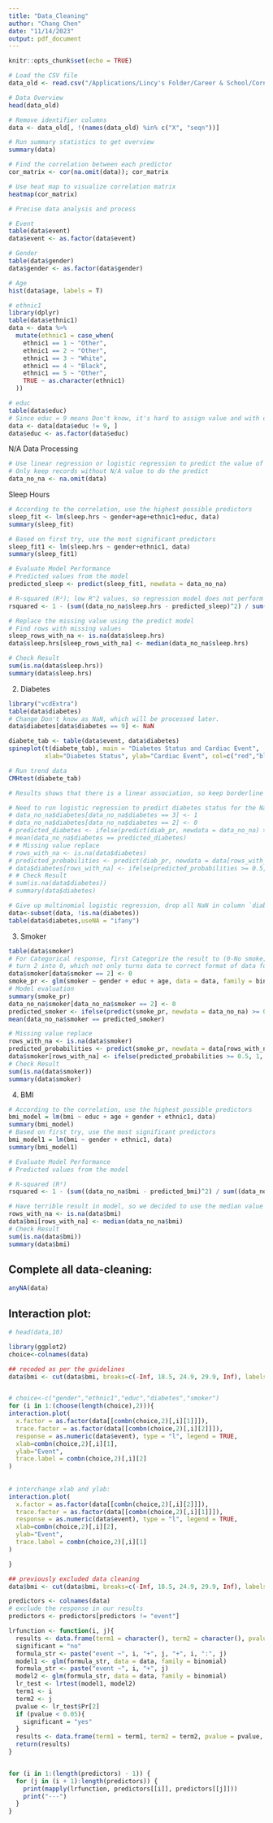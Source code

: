 ```yaml
---
title: "Data_Cleaning"
author: "Chang Chen"
date: "11/14/2023"
output: pdf_document
---
```


```r
knitr::opts_chunk$set(echo = TRUE)
```

```r
# Load the CSV file
data_old <- read.csv("/Applications/Lincy's Folder/Career & School/Cornell Fall 2023/ILRST 4110/STSCI-4110-5160-Prelim2/Handout/final_cardiac_data.csv")

# Data Overview
head(data_old)
```

```r
# Remove identifier columns
data <- data_old[, !(names(data_old) %in% c("X", "seqn"))]

# Run summary statistics to get overview
summary(data)
```

```r
# Find the correlation between each predictor
cor_matrix <- cor(na.omit(data)); cor_matrix
```

```r
# Use heat map to visualize correlation matrix 
heatmap(cor_matrix)
```

```r
# Precise data analysis and process

# Event
table(data$event)
data$event <- as.factor(data$event)

# Gender
table(data$gender)
data$gender <- as.factor(data$gender)

# Age
hist(data$age, labels = T)

# ethnic1
library(dplyr)
table(data$ethnic1)
data <- data %>%
  mutate(ethnic1 = case_when(
    ethnic1 == 1 ~ "Other",
    ethnic1 == 2 ~ "Other",
    ethnic1 == 3 ~ "White",
    ethnic1 == 4 ~ "Black",
    ethnic1 == 5 ~ "Other",
    TRUE ~ as.character(ethnic1)
  ))

# educ
table(data$educ)
# Since educ = 9 means Don't know, it's hard to assign value and with only one record. Remove the record
data <- data[data$educ != 9, ]
data$educ <- as.factor(data$educ)

```

N/A Data Processing
```r
# Use linear regression or logistic regression to predict the value of the NA
# Only keep records without N/A value to do the predict
data_no_na <- na.omit(data)
```


Sleep Hours
```r
# According to the correlation, use the highest possible predictors
sleep_fit <- lm(sleep.hrs ~ gender+age+ethnic1+educ, data)
summary(sleep_fit)
```

```r
# Based on first try, use the most significant predictors
sleep_fit1 <- lm(sleep.hrs ~ gender+ethnic1, data)
summary(sleep_fit1)
```

```r
# Evaluate Model Performance
# Predicted values from the model
predicted_sleep <- predict(sleep_fit1, newdata = data_no_na)

# R-squared (R²); low R^2 values, so regression model does not perform well. Thus, we decide to replace all NAs with meidan value.
rsquared <- 1 - (sum((data_no_na$sleep.hrs - predicted_sleep)^2) / sum((data_no_na$sleep.hrs - mean(data_no_na$sleep.hrs))^2)); rsquared
```

```r
# Replace the missing value using the predict model
# Find rows with missing values
sleep_rows_with_na <- is.na(data$sleep.hrs)
data$sleep.hrs[sleep_rows_with_na] <- median(data_no_na$sleep.hrs)

# Check Result
sum(is.na(data$sleep.hrs))
summary(data$sleep.hrs)
```


2. Diabetes
```r
library("vcdExtra")
table(data$diabetes)
# Change Don't know as NaN, which will be processed later.
data$diabetes[data$diabetes == 9] <- NaN

diabete_tab <- table(data$event, data$diabetes)
spineplot(t(diabete_tab), main = "Diabetes Status and Cardiac Event", 
          xlab="Diabetes Status", ylab="Cardiac Event", col=c("red","blue"))

# Run trend data
CMHtest(diabete_tab)

# Results shows that there is a linear association, so keep borderline category
```


```r
# Need to run logistic regression to predict diabetes status for the NaN
# data_no_na$diabetes[data_no_na$diabetes == 3] <- 1 
# data_no_na$diabetes[data_no_na$diabetes == 2] <- 0 
# predicted_diabetes <- ifelse(predict(diab_pr, newdata = data_no_na) >= 0.5, 1, 0)
# mean(data_no_na$diabetes == predicted_diabetes)
# # Missing value replace
# rows_with_na <- is.na(data$diabetes)
# predicted_probabilities <- predict(diab_pr, newdata = data[rows_with_na, ], type = "response")
# data$diabetes[rows_with_na] <- ifelse(predicted_probabilities >= 0.5, 1, 0)
# # Check Result
# sum(is.na(data$diabetes))
# summary(data$diabetes)

# Give up multinomial logistic regression, drop all NaN in column `diabetes`:
data<-subset(data, !is.na(diabetes))
table(data$diabetes,useNA = "ifany")
```

3. Smoker
```r
table(data$smoker)
# For Categorical response, first Categorize the result to (0-No smoke; 1-smoke)
# turn 2 into 0, which not only turns data to correct format of data for logistic regression but also more intuitive.
data$smoker[data$smoker == 2] <- 0
smoke_pr <- glm(smoker ~ gender + educ + age, data = data, family = binomial)
# Model evaluation
summary(smoke_pr)
data_no_na$smoker[data_no_na$smoker == 2] <- 0
predicted_smoker <- ifelse(predict(smoke_pr, newdata = data_no_na) >= 0.5, 1, 0)
mean(data_no_na$smoker == predicted_smoker)
```

```r
# Missing value replace
rows_with_na <- is.na(data$smoker)
predicted_probabilities <- predict(smoke_pr, newdata = data[rows_with_na, ], type = "response")
data$smoker[rows_with_na] <- ifelse(predicted_probabilities >= 0.5, 1, 0)
# Check Result
sum(is.na(data$smoker))
summary(data$smoker)
```


4. BMI
```r
# According to the correlation, use the highest possible predictors
bmi_model = lm(bmi ~ educ + age + gender + ethnic1, data)
summary(bmi_model)
# Based on first try, use the most significant predictors
bmi_model1 = lm(bmi ~ gender + ethnic1, data)
summary(bmi_model1)
```


```r
# Evaluate Model Performance
# Predicted values from the model

# R-squared (R²)
rsquared <- 1 - (sum((data_no_na$bmi - predicted_bmi)^2) / sum((data_no_na$bmi - mean(data_no_na$bmi))^2)); rsquared
```


```r
# Have terrible result in model, so we decided to use the median value to replace the missing value
rows_with_na <- is.na(data$bmi)
data$bmi[rows_with_na] <- median(data_no_na$bmi)
# Check Result
sum(is.na(data$bmi))
summary(data$bmi)
```
## Complete all data-cleaning:
```r
anyNA(data)
```
## Interaction plot:
```r
# head(data,10)
```


```r
library(ggplot2)
choice<-colnames(data)

## recoded as per the guidelines
data$bmi <- cut(data$bmi, breaks=c(-Inf, 18.5, 24.9, 29.9, Inf), labels=c("Underweight","Normal","Overweight", "Obese"))


# choice<-c("gender","ethnic1","educ","diabetes","smoker")
for (i in 1:(choose(length(choice),2))){
interaction.plot(
  x.factor = as.factor(data[[combn(choice,2)[,i][1]]]),
  trace.factor = as.factor(data[[combn(choice,2)[,i][2]]]),
  response = as.numeric(data$event), type = "l", legend = TRUE,
  xlab=combn(choice,2)[,i][1],
  ylab="Event",
  trace.label = combn(choice,2)[,i][2]
)
  
  
# interchange xlab and ylab:
interaction.plot(
  x.factor = as.factor(data[[combn(choice,2)[,i][2]]]),
  trace.factor = as.factor(data[[combn(choice,2)[,i][1]]]),
  response = as.numeric(data$event), type = "l", legend = TRUE,
  xlab=combn(choice,2)[,i][2],
  ylab="Event",
  trace.label = combn(choice,2)[,i][1]
)

}
```


```R

## previously excluded data cleaning
data$bmi <- cut(data$bmi, breaks=c(-Inf, 18.5, 24.9, 29.9, Inf), labels=c("Underweight","Normal","Overweight", "Obese"))

predictors <- colnames(data)
# exclude the response in our results
predictors <- predictors[predictors != "event"]

lrfunction <- function(i, j){
  results <- data.frame(term1 = character(), term2 = character(), pvalue = numeric(), significant = character(), stringsAsFactors = FALSE)
  significant = "no"
  formula_str <- paste("event ~", i, "+", j, "+", i, ":", j)
  model1 <- glm(formula_str, data = data, family = binomial)
  formula_str <- paste("event ~", i, "+", j)
  model2 <- glm(formula_str, data = data, family = binomial)
  lr_test <- lrtest(model1, model2)
  term1 <- i
  term2 <- j
  pvalue <- lr_test$Pr[2]
  if (pvalue < 0.05){
    significant = "yes"
  }
  results <- data.frame(term1 = term1, term2 = term2, pvalue = pvalue, significant = significant)
  return(results)
}


for (i in 1:(length(predictors) - 1)) {
  for (j in (i + 1):length(predictors)) {
    print(mapply(lrfunction, predictors[[i]], predictors[[j]]))
    print("---")
  }
}
```



